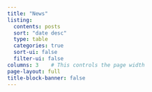 ```yaml
---
title: "News"
listing:
  contents: posts
  sort: "date desc"
  type: table
  categories: true
  sort-ui: false
  filter-ui: false
columns: 3    # This controls the page width
page-layout: full
title-block-banner: false
---
```

